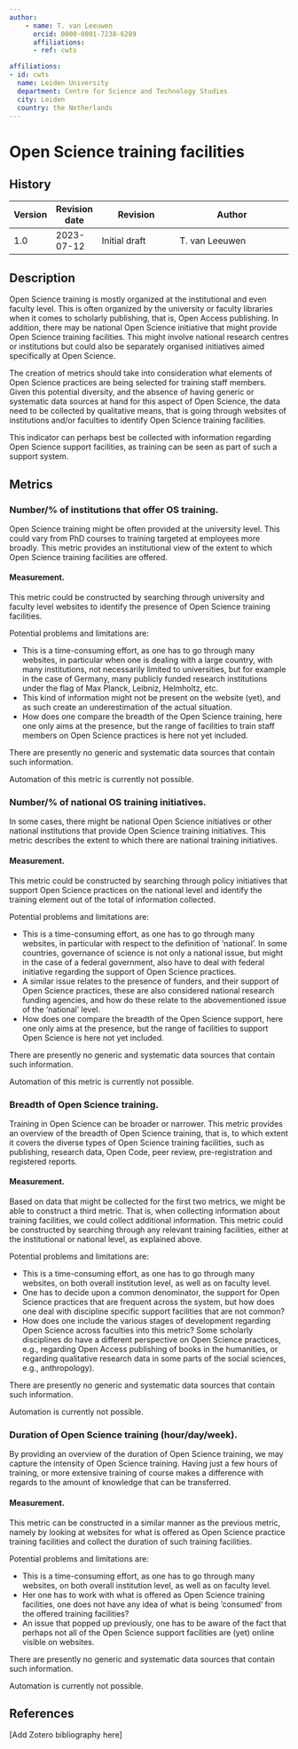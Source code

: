 ```yaml
---
author:
    - name: T. van Leeuwen
      orcid: 0000-0001-7238-6289
      affiliations:
      - ref: cwts

affiliations:
- id: cwts
  name: Leiden University
  department: Centre for Science and Technology Studies
  city: Leiden
  country: the Netherlands
---
```


# Open Science training facilities {#open-science-training-facilities .unnumbered}

::: {.callout-note collapse="true"}

## History

| Version | Revision date | Revision                     | Author                                      |
|---------|---------------|------------------------------|---------------------------------------------|
| 1.0     | 2023-07-12    | Initial draft                | T. van Leeuwen                              |

:::

## Description

Open Science training is mostly organized at the institutional and even faculty level. This is often organized by the university or faculty libraries when it comes to scholarly publishing, that is, Open Access publishing. In addition, there may be national Open Science initiative that might provide Open Science training facilities. This might involve national research centres or institutions but could also be separately organised initiatives aimed specifically at Open Science.

The creation of metrics should take into consideration what elements of Open Science practices are being selected for training staff members. Given this potential diversity, and the absence of having generic or systematic data sources at hand for this aspect of Open Science, the data need to be collected by qualitative means, that is going through websites of institutions and/or faculties to identify Open Science training facilities.

This indicator can perhaps best be collected with information regarding Open Science support facilities, as training can be seen as part of such a support system.

## Metrics

### Number/% of institutions that offer OS training.

Open Science training might be often provided at the university level. This could vary from PhD courses to training targeted at employees more broadly. This metric provides an institutional view of the extent to which Open Science training facilities are offered.

#### Measurement.

This metric could be constructed by searching through university and faculty level websites to identify the presence of Open Science training facilities.

Potential problems and limitations are:

-   This is a time-consuming effort, as one has to go through many websites, in particular when one is dealing with a large country, with many institutions, not necessarily limited to universities, but for example in the case of Germany, many publicly funded research institutions under the flag of Max Planck, Leibniz, Helmholtz, etc.
-   This kind of information might not be present on the website (yet), and as such create an underestimation of the actual situation.
-   How does one compare the breadth of the Open Science training, here one only aims at the presence, but the range of facilities to train staff members on Open Science practices is here not yet included.

There are presently no generic and systematic data sources that contain such information.

Automation of this metric is currently not possible.

### Number/% of national OS training initiatives.

In some cases, there might be national Open Science initiatives or other national institutions that provide Open Science training initiatives. This metric describes the extent to which there are national training initiatives.

#### Measurement.

This metric could be constructed by searching through policy initiatives that support Open Science practices on the national level and identify the training element out of the total of information collected.

Potential problems and limitations are:

-   This is a time-consuming effort, as one has to go through many websites, in particular with respect to the definition of ‘national’. In some countries, governance of science is not only a national issue, but might in the case of a federal government, also have to deal with federal initiative regarding the support of Open Science practices.
-   A similar issue relates to the presence of funders, and their support of Open Science practices, these are also considered national research funding agencies, and how do these relate to the abovementioned issue of the ‘national’ level.
-   How does one compare the breadth of the Open Science support, here one only aims at the presence, but the range of facilities to support Open Science is here not yet included.

There are presently no generic and systematic data sources that contain such information.

Automation of this metric is currently not possible.

### Breadth of Open Science training.

Training in Open Science can be broader or narrower. This metric provides an overview of the breadth of Open Science training, that is, to which extent it covers the diverse types of Open Science training facilities, such as publishing, research data, Open Code, peer review, pre-registration and registered reports.

#### Measurement.

Based on data that might be collected for the first two metrics, we might be able to construct a third metric. That is, when collecting information about training facilities, we could collect additional information. This metric could be constructed by searching through any relevant training facilities, either at the institutional or national level, as explained above.

Potential problems and limitations are:

-   This is a time-consuming effort, as one has to go through many websites, on both overall institution level, as well as on faculty level.
-   One has to decide upon a common denominator, the support for Open Science practices that are frequent across the system, but how does one deal with discipline specific support facilities that are not common?
-   How does one include the various stages of development regarding Open Science across faculties into this metric? Some scholarly disciplines do have a different perspective on Open Science practices, e.g., regarding Open Access publishing of books in the humanities, or regarding qualitative research data in some parts of the social sciences, e.g., anthropology).

There are presently no generic and systematic data sources that contain such information.

Automation is currently not possible.

### Duration of Open Science training (hour/day/week).

By providing an overview of the duration of Open Science training, we may capture the intensity of Open Science training. Having just a few hours of training, or more extensive training of course makes a difference with regards to the amount of knowledge that can be transferred.

#### Measurement.

This metric can be constructed in a similar manner as the previous metric, namely by looking at websites for what is offered as Open Science practice training facilities and collect the duration of such training facilities.

Potential problems and limitations are:

-   This is a time-consuming effort, as one has to go through many websites, on both overall institution level, as well as on faculty level.
-   Her one has to work with what is offered as Open Science training facilities, one does not have any idea of what is being ‘consumed‘ from the offered training facilities?
-   An issue that popped up previously, one has to be aware of the fact that perhaps not all of the Open Science support facilities are (yet) online visible on websites.

There are presently no generic and systematic data sources that contain such information.

Automation is currently not possible.

## References

\[Add Zotero bibliography here\]
